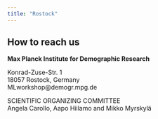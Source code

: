 ```yaml
---
title: "Rostock"
---
```


## How to reach us

**Max Planck Institute for Demographic Research**

Konrad-Zuse-Str. 1  
18057 Rostock, Germany  
MLworkshop\@demogr.mpg.de  

SCIENTIFIC ORGANIZING COMMITTEE  
Angela Carollo, Aapo Hiilamo and Mikko Myrskylä


